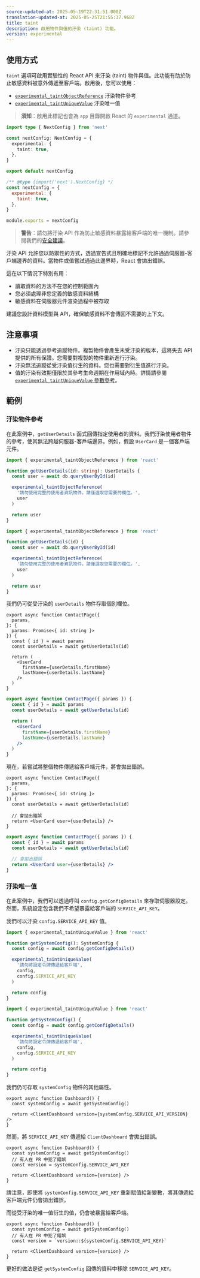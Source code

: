 ```yaml
---
source-updated-at: 2025-05-19T22:31:51.000Z
translation-updated-at: 2025-05-25T21:55:37.968Z
title: taint
description: 啟用物件與值的汙染 (taint) 功能。
version: experimental
---
```


## 使用方式

`taint` 選項可啟用實驗性的 React API 來汙染 (taint) 物件與值。此功能有助於防止敏感資料被意外傳遞至客戶端。啟用後，您可以使用：

- [`experimental_taintObjectReference`](https://react.dev/reference/react/experimental_taintObjectReference) 汙染物件參考
- [`experimental_taintUniqueValue`](https://react.dev/reference/react/experimental_taintUniqueValue) 汙染唯一值

> **須知**：啟用此標記也會為 `app` 目錄開啟 React 的 `experimental` 通道。

```ts filename="next.config.ts" switcher
import type { NextConfig } from 'next'

const nextConfig: NextConfig = {
  experimental: {
    taint: true,
  },
}

export default nextConfig
```

```js filename="next.config.js" switcher
/** @type {import('next').NextConfig} */
const nextConfig = {
  experimental: {
    taint: true,
  },
}

module.exports = nextConfig
```

> **警告**：請勿將汙染 API 作為防止敏感資料暴露給客戶端的唯一機制。請參閱我們的[安全建議](/blog/security-nextjs-server-components-actions)。

汙染 API 允許您以防禦性的方式，透過宣告式且明確地標記不允許通過伺服器-客戶端邊界的資料。當物件或值嘗試通過此邊界時，React 會拋出錯誤。

這在以下情況下特別有用：

- 讀取資料的方法不在您的控制範圍內
- 您必須處理非您定義的敏感資料結構
- 敏感資料在伺服器元件渲染過程中被存取

建議您設計資料模型與 API，確保敏感資料不會傳回不需要的上下文。

## 注意事項

- 汙染只能透過參考追蹤物件。複製物件會產生未受汙染的版本，這將失去 API 提供的所有保證。您需要對複製的物件重新進行汙染。
- 汙染無法追蹤從受汙染值衍生的資料。您也需要對衍生值進行汙染。
- 值的汙染有效期僅限於其參考生命週期在作用域內時。詳情請參閱 [`experimental_taintUniqueValue` 參數參考](https://react.dev/reference/react/experimental_taintUniqueValue#parameters)。

## 範例

### 汙染物件參考

在此案例中，`getUserDetails` 函式回傳指定使用者的資料。我們汙染使用者物件的參考，使其無法跨越伺服器-客戶端邊界。例如，假設 `UserCard` 是一個客戶端元件。

```ts switcher
import { experimental_taintObjectReference } from 'react'

function getUserDetails(id: string): UserDetails {
  const user = await db.queryUserById(id)

  experimental_taintObjectReference(
    '請勿使用完整的使用者資訊物件。請僅選取您需要的欄位。',
    user
  )

  return user
}
```

```js switcher
import { experimental_taintObjectReference } from 'react'

function getUserDetails(id) {
  const user = await db.queryUserById(id)

  experimental_taintObjectReference(
    '請勿使用完整的使用者資訊物件。請僅選取您需要的欄位。',
    user
  )

  return user
}
```

我們仍可從受汙染的 `userDetails` 物件存取個別欄位。

```tsx filename="app/contact/page.tsx" switcher
export async function ContactPage({
  params,
}: {
  params: Promise<{ id: string }>
}) {
  const { id } = await params
  const userDetails = await getUserDetails(id)

  return (
    <UserCard
      firstName={userDetails.firstName}
      lastName={userDetails.lastName}
    />
  )
}
```

```jsx filename="app/contact/page.js" switcher
export async function ContactPage({ params }) {
  const { id } = await params
  const userDetails = await getUserDetails(id)

  return (
    <UserCard
      firstName={userDetails.firstName}
      lastName={userDetails.lastName}
    />
  )
}
```

現在，若嘗試將整個物件傳遞給客戶端元件，將會拋出錯誤。

```tsx switcher
export async function ContactPage({
  params,
}: {
  params: Promise<{ id: string }>
}) {
  const userDetails = await getUserDetails(id)

  // 會拋出錯誤
  return <UserCard user={userDetails} />
}
```

```jsx switcher
export async function ContactPage({ params }) {
  const { id } = await params
  const userDetails = await getUserDetails(id)

  // 會拋出錯誤
  return <UserCard user={userDetails} />
}
```

### 汙染唯一值

在此案例中，我們可以透過呼叫 `config.getConfigDetails` 來存取伺服器設定。然而，系統設定包含我們不希望暴露給客戶端的 `SERVICE_API_KEY`。

我們可以汙染 `config.SERVICE_API_KEY` 值。

```ts switcher
import { experimental_taintUniqueValue } from 'react'

function getSystemConfig(): SystemConfig {
  const config = await config.getConfigDetails()

  experimental_taintUniqueValue(
    '請勿將設定令牌傳遞給客戶端',
    config,
    config.SERVICE_API_KEY
  )

  return config
}
```

```js switcher
import { experimental_taintUniqueValue } from 'react'

function getSystemConfig() {
  const config = await config.getConfigDetails()

  experimental_taintUniqueValue(
    '請勿將設定令牌傳遞給客戶端',
    config,
    config.SERVICE_API_KEY
  )

  return config
}
```

我們仍可存取 `systemConfig` 物件的其他屬性。

```tsx
export async function Dashboard() {
  const systemConfig = await getSystemConfig()

  return <ClientDashboard version={systemConfig.SERVICE_API_VERSION} />
}
```

然而，將 `SERVICE_API_KEY` 傳遞給 `ClientDashboard` 會拋出錯誤。

```tsx
export async function Dashboard() {
  const systemConfig = await getSystemConfig()
  // 有人在 PR 中犯了錯誤
  const version = systemConfig.SERVICE_API_KEY

  return <ClientDashboard version={version} />
}
```

請注意，即使將 `systemConfig.SERVICE_API_KEY` 重新賦值給新變數，將其傳遞給客戶端元件仍會拋出錯誤。

而從受汙染的唯一值衍生的值，仍會被暴露給客戶端。

```tsx
export async function Dashboard() {
  const systemConfig = await getSystemConfig()
  // 有人在 PR 中犯了錯誤
  const version = `version::${systemConfig.SERVICE_API_KEY}`

  return <ClientDashboard version={version} />
}
```

更好的做法是從 `getSystemConfig` 回傳的資料中移除 `SERVICE_API_KEY`。